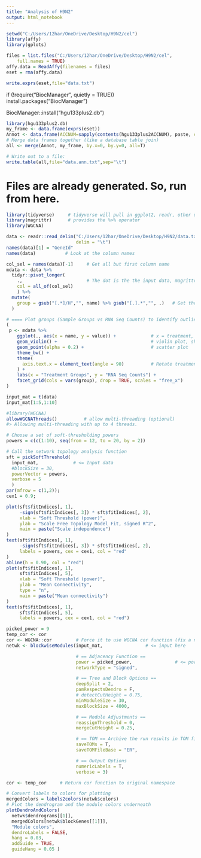 ---
title: "Analysis of H9N2"
output: html_notebook
---

```{r}
setwd("C:/Users/12har/OneDrive/Desktop/H9N2/cel")
library(affy)
library(gplots) 
```

```{r}
files = list.files("C:/Users/12har/OneDrive/Desktop/H9N2/cel", 
    full.names = TRUE)
affy.data = ReadAffy(filenames = files)
eset = rma(affy.data)

write.exprs(eset,file="data.txt")
```
if (!require("BiocManager", quietly = TRUE))
    install.packages("BiocManager")

BiocManager::install("hgu133plus2.db")
```{r}
library(hgu133plus2.db)
my_frame <- data.frame(exprs(eset))
Annot <- data.frame(ACCNUM=sapply(contents(hgu133plus2ACCNUM), paste, collapse=", "), SYMBOL=sapply(contents(hgu133plus2SYMBOL), paste, collapse=", "), DESC=sapply(contents(hgu133plus2GENENAME), paste, collapse=", "))
# Merge data frames together (like a database table join)
all <- merge(Annot, my_frame, by.x=0, by.y=0, all=T)

# Write out to a file:
write.table(all,file="data.ann.txt",sep="\t")
```


# Files are already generated. So, run from here.
```{r}
library(tidyverse)     # tidyverse will pull in ggplot2, readr, other useful libraries
library(magrittr)      # provides the %>% operator
library(WGCNA) 
```

```{r}
data <- readr::read_delim("C:/Users/12har/OneDrive/Desktop/H9N2/data.txt",     # <= path to the data file
                          delim = "\t")
names(data)[1] = "GeneId"
names(data)           # Look at the column names
```

```{r}
col_sel = names(data)[-1]     # Get all but first column name
mdata <- data %>%
  tidyr::pivot_longer(
    .,                        # The dot is the the input data, magrittr tutorial
    col = all_of(col_sel)
    ) %>%  
  mutate(
    group = gsub("[.*]/H","", name) %>% gsub("[.].*","", .)   # Get the shorter treatment names
  )
```

```{r}
# ==== Plot groups (Sample Groups vs RNA Seq Counts) to identify outliers
(
 p <- mdata %>%
    ggplot(., aes(x = name, y = value)) +             # x = treatment, y = RNA Seq count
    geom_violin() +                                   # violin plot, show distribution
    geom_point(alpha = 0.2) +                         # scatter plot
    theme_bw() +
    theme(
      axis.text.x = element_text(angle = 90)          # Rotate treatment text
    ) +
    labs(x = "Treatment Groups", y = "RNA Seq Counts") +
    facet_grid(cols = vars(group), drop = TRUE, scales = "free_x")      # Facet by hour
)
```

```{r}
input_mat = t(data)
input_mat[1:5,1:10]

#library(WGCNA)
allowWGCNAThreads()          # allow multi-threading (optional)
#> Allowing multi-threading with up to 4 threads.

# Choose a set of soft-thresholding powers
powers = c(c(1:10), seq(from = 12, to = 20, by = 2))

# Call the network topology analysis function
sft = pickSoftThreshold(
  input_mat,             # <= Input data
  #blockSize = 30,
  powerVector = powers,
  verbose = 5
  )
par(mfrow = c(1,2));
cex1 = 0.9;

plot(sft$fitIndices[, 1],
     -sign(sft$fitIndices[, 3]) * sft$fitIndices[, 2],
     xlab = "Soft Threshold (power)",
     ylab = "Scale Free Topology Model Fit, signed R^2",
     main = paste("Scale independence")
)
text(sft$fitIndices[, 1],
     -sign(sft$fitIndices[, 3]) * sft$fitIndices[, 2],
     labels = powers, cex = cex1, col = "red"
)
abline(h = 0.90, col = "red")
plot(sft$fitIndices[, 1],
     sft$fitIndices[, 5],
     xlab = "Soft Threshold (power)",
     ylab = "Mean Connectivity",
     type = "n",
     main = paste("Mean connectivity")
)
text(sft$fitIndices[, 1],
     sft$fitIndices[, 5],
     labels = powers, cex = cex1, col = "red")
```


```{r}
picked_power = 9
temp_cor <- cor       
cor <- WGCNA::cor         # Force it to use WGCNA cor function (fix a namespace conflict issue)
netwk <- blockwiseModules(input_mat,                # <= input here

                          # == Adjacency Function ==
                          power = picked_power,                # <= power here
                          networkType = "signed",

                          # == Tree and Block Options ==
                          deepSplit = 2,
                          pamRespectsDendro = F,
                          # detectCutHeight = 0.75,
                          minModuleSize = 30,
                          maxBlockSize = 4000,

                          # == Module Adjustments ==
                          reassignThreshold = 0,
                          mergeCutHeight = 0.25,

                          # == TOM == Archive the run results in TOM file (saves time)
                          saveTOMs = T,
                          saveTOMFileBase = "ER",

                          # == Output Options
                          numericLabels = T,
                          verbose = 3)

cor <- temp_cor     # Return cor function to original namespace
```

```{r}
# Convert labels to colors for plotting
mergedColors = labels2colors(netwk$colors)
# Plot the dendrogram and the module colors underneath
plotDendroAndColors(
  netwk$dendrograms[[1]],
  mergedColors[netwk$blockGenes[[1]]],
  "Module colors",
  dendroLabels = FALSE,
  hang = 0.03,
  addGuide = TRUE,
  guideHang = 0.05 )
```

